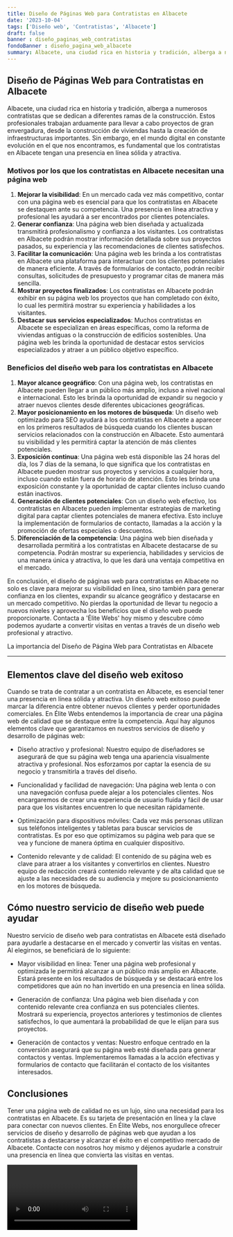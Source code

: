 ```yaml
---
title: Diseño de Páginas Web para Contratistas en Albacete
date: '2023-10-04'
tags: ['Diseño web', 'Contratistas', 'Albacete']
draft: false
banner : diseño_paginas_web_contratistas
fondoBanner : diseño_pagina_web_albacete
summary: Albacete, una ciudad rica en historia y tradición, alberga a numerosos contratistas que se dedican a diferentes ramas de la construcción. Estos profesionales trabajan arduamente para llevar a cabo proyectos de gran envergadura, desde la construcción de viviendas hasta la creación de infraestructuras importantes. Sin embargo, en el mundo digital en constante evolución en el que nos encontramos, es fundamental que los contratistas en Albacete tengan una presencia en línea sólida y atractiva.
---
```


## Diseño de Páginas Web para Contratistas en Albacete

Albacete, una ciudad rica en historia y tradición, alberga a numerosos contratistas que se dedican a diferentes ramas de la construcción. Estos profesionales trabajan arduamente para llevar a cabo proyectos de gran envergadura, desde la construcción de viviendas hasta la creación de infraestructuras importantes. Sin embargo, en el mundo digital en constante evolución en el que nos encontramos, es fundamental que los contratistas en Albacete tengan una presencia en línea sólida y atractiva.

### Motivos por los que los contratistas en Albacete necesitan una página web

1. **Mejorar la visibilidad**: En un mercado cada vez más competitivo, contar con una página web es esencial para que los contratistas en Albacete se destaquen ante su competencia. Una presencia en línea atractiva y profesional les ayudará a ser encontrados por clientes potenciales.
2. **Generar confianza**: Una página web bien diseñada y actualizada transmitirá profesionalismo y confianza a los visitantes. Los contratistas en Albacete podrán mostrar información detallada sobre sus proyectos pasados, su experiencia y las recomendaciones de clientes satisfechos.
3. **Facilitar la comunicación**: Una página web les brinda a los contratistas en Albacete una plataforma para interactuar con los clientes potenciales de manera eficiente. A través de formularios de contacto, podrán recibir consultas, solicitudes de presupuesto y programar citas de manera más sencilla.
4. **Mostrar proyectos finalizados**: Los contratistas en Albacete podrán exhibir en su página web los proyectos que han completado con éxito, lo cual les permitirá mostrar su experiencia y habilidades a los visitantes.
5. **Destacar sus servicios especializados**: Muchos contratistas en Albacete se especializan en áreas específicas, como la reforma de viviendas antiguas o la construcción de edificios sostenibles. Una página web les brinda la oportunidad de destacar estos servicios especializados y atraer a un público objetivo específico.

### Beneficios del diseño web para los contratistas en Albacete

1. **Mayor alcance geográfico**: Con una página web, los contratistas en Albacete pueden llegar a un público más amplio, incluso a nivel nacional e internacional. Esto les brinda la oportunidad de expandir su negocio y atraer nuevos clientes desde diferentes ubicaciones geográficas.
2. **Mayor posicionamiento en los motores de búsqueda**: Un diseño web optimizado para SEO ayudará a los contratistas en Albacete a aparecer en los primeros resultados de búsqueda cuando los clientes buscan servicios relacionados con la construcción en Albacete. Esto aumentará su visibilidad y les permitirá captar la atención de más clientes potenciales.
3. **Exposición continua**: Una página web está disponible las 24 horas del día, los 7 días de la semana, lo que significa que los contratistas en Albacete pueden mostrar sus proyectos y servicios a cualquier hora, incluso cuando están fuera de horario de atención. Esto les brinda una exposición constante y la oportunidad de captar clientes incluso cuando están inactivos.
4. **Generación de clientes potenciales**: Con un diseño web efectivo, los contratistas en Albacete pueden implementar estrategias de marketing digital para captar clientes potenciales de manera efectiva. Esto incluye la implementación de formularios de contacto, llamadas a la acción y la promoción de ofertas especiales o descuentos.
5. **Diferenciación de la competencia**: Una página web bien diseñada y desarrollada permitirá a los contratistas en Albacete destacarse de su competencia. Podrán mostrar su experiencia, habilidades y servicios de una manera única y atractiva, lo que les dará una ventaja competitiva en el mercado.

En conclusión, el diseño de páginas web para contratistas en Albacete no solo es clave para mejorar su visibilidad en línea, sino también para generar confianza en los clientes, expandir su alcance geográfico y destacarse en un mercado competitivo. No pierdas la oportunidad de llevar tu negocio a nuevos niveles y aprovecha los beneficios que el diseño web puede proporcionarte. Contacta a 'Élite Webs' hoy mismo y descubre cómo podemos ayudarte a convertir visitas en ventas a través de un diseño web profesional y atractivo.

<GifSeo />

<Cta />

La importancia del Diseño de Página Web para Contratistas en Albacete

---

## Elementos clave del diseño web exitoso

Cuando se trata de contratar a un contratista en Albacete, es esencial tener una presencia en línea sólida y atractiva. Un diseño web exitoso puede marcar la diferencia entre obtener nuevos clientes y perder oportunidades comerciales. En Élite Webs entendemos la importancia de crear una página web de calidad que se destaque entre la competencia. Aquí hay algunos elementos clave que garantizamos en nuestros servicios de diseño y desarrollo de páginas web:

- Diseño atractivo y profesional: Nuestro equipo de diseñadores se asegurará de que su página web tenga una apariencia visualmente atractiva y profesional. Nos esforzamos por captar la esencia de su negocio y transmitirla a través del diseño.

- Funcionalidad y facilidad de navegación: Una página web lenta o con una navegación confusa puede alejar a los potenciales clientes. Nos encargaremos de crear una experiencia de usuario fluida y fácil de usar para que los visitantes encuentren lo que necesitan rápidamente.

- Optimización para dispositivos móviles: Cada vez más personas utilizan sus teléfonos inteligentes y tabletas para buscar servicios de contratistas. Es por eso que optimizamos su página web para que se vea y funcione de manera óptima en cualquier dispositivo.

- Contenido relevante y de calidad: El contenido de su página web es clave para atraer a los visitantes y convertirlos en clientes. Nuestro equipo de redacción creará contenido relevante y de alta calidad que se ajuste a las necesidades de su audiencia y mejore su posicionamiento en los motores de búsqueda.

## Cómo nuestro servicio de diseño web puede ayudar

Nuestro servicio de diseño web para contratistas en Albacete está diseñado para ayudarle a destacarse en el mercado y convertir las visitas en ventas. Al elegirnos, se beneficiará de lo siguiente:

- Mayor visibilidad en línea: Tener una página web profesional y optimizada le permitirá alcanzar a un público más amplio en Albacete. Estará presente en los resultados de búsqueda y se destacará entre los competidores que aún no han invertido en una presencia en línea sólida.

- Generación de confianza: Una página web bien diseñada y con contenido relevante crea confianza en sus potenciales clientes. Mostrará su experiencia, proyectos anteriores y testimonios de clientes satisfechos, lo que aumentará la probabilidad de que le elijan para sus proyectos.

- Generación de contactos y ventas: Nuestro enfoque centrado en la conversión asegurará que su página web esté diseñada para generar contactos y ventas. Implementaremos llamadas a la acción efectivas y formularios de contacto que facilitarán el contacto de los visitantes interesados.

## Conclusiones

Tener una página web de calidad no es un lujo, sino una necesidad para los contratistas en Albacete. Es su tarjeta de presentación en línea y la clave para conectar con nuevos clientes. En Élite Webs, nos enorgullece ofrecer servicios de diseño y desarrollo de páginas web que ayudan a los contratistas a destacarse y alcanzar el éxito en el competitivo mercado de Albacete. Contacte con nosotros hoy mismo y déjenos ayudarle a construir una presencia en línea que convierta las visitas en ventas.

<Video />

<CtaBot job='Contratistas' city='Albacete'/>

<Gmaps query='Albacete+españa+maps' />